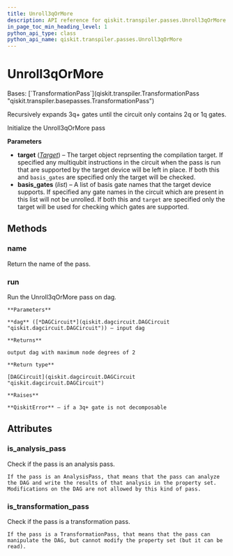 ```yaml
---
title: Unroll3qOrMore
description: API reference for qiskit.transpiler.passes.Unroll3qOrMore
in_page_toc_min_heading_level: 1
python_api_type: class
python_api_name: qiskit.transpiler.passes.Unroll3qOrMore
---
```


# Unroll3qOrMore

<Class id="qiskit.transpiler.passes.Unroll3qOrMore" isDedicatedPage={true} github="https://github.com/qiskit/qiskit/tree/stable/0.24/qiskit/transpiler/passes/basis/unroll_3q_or_more.py" signature="Unroll3qOrMore(*args, **kwargs)">
  Bases: [`TransformationPass`](qiskit.transpiler.TransformationPass "qiskit.transpiler.basepasses.TransformationPass")

  Recursively expands 3q+ gates until the circuit only contains 2q or 1q gates.

  Initialize the Unroll3qOrMore pass

  **Parameters**

  *   **target** ([*Target*](qiskit.transpiler.Target "qiskit.transpiler.Target")) – The target object reprsenting the compilation target. If specified any multiqubit instructions in the circuit when the pass is run that are supported by the target device will be left in place. If both this and `basis_gates` are specified only the target will be checked.
  *   **basis\_gates** (*list*) – A list of basis gate names that the target device supports. If specified any gate names in the circuit which are present in this list will not be unrolled. If both this and `target` are specified only the target will be used for checking which gates are supported.

  ## Methods

  <span id="qiskit-transpiler-passes-unroll3qormore-name" />

  ### name

  <Function id="qiskit.transpiler.passes.Unroll3qOrMore.name" name="name" signature="Unroll3qOrMore.name()">
    Return the name of the pass.
  </Function>

  <span id="qiskit-transpiler-passes-unroll3qormore-run" />

  ### run

  <Function id="qiskit.transpiler.passes.Unroll3qOrMore.run" name="run" signature="Unroll3qOrMore.run(dag)">
    Run the Unroll3qOrMore pass on dag.

    **Parameters**

    **dag** ([*DAGCircuit*](qiskit.dagcircuit.DAGCircuit "qiskit.dagcircuit.DAGCircuit")) – input dag

    **Returns**

    output dag with maximum node degrees of 2

    **Return type**

    [DAGCircuit](qiskit.dagcircuit.DAGCircuit "qiskit.dagcircuit.DAGCircuit")

    **Raises**

    **QiskitError** – if a 3q+ gate is not decomposable
  </Function>

  ## Attributes

  ### is\_analysis\_pass

  <Attribute id="qiskit.transpiler.passes.Unroll3qOrMore.is_analysis_pass" name="is_analysis_pass">
    Check if the pass is an analysis pass.

    If the pass is an AnalysisPass, that means that the pass can analyze the DAG and write the results of that analysis in the property set. Modifications on the DAG are not allowed by this kind of pass.
  </Attribute>

  ### is\_transformation\_pass

  <Attribute id="qiskit.transpiler.passes.Unroll3qOrMore.is_transformation_pass" name="is_transformation_pass">
    Check if the pass is a transformation pass.

    If the pass is a TransformationPass, that means that the pass can manipulate the DAG, but cannot modify the property set (but it can be read).
  </Attribute>
</Class>

